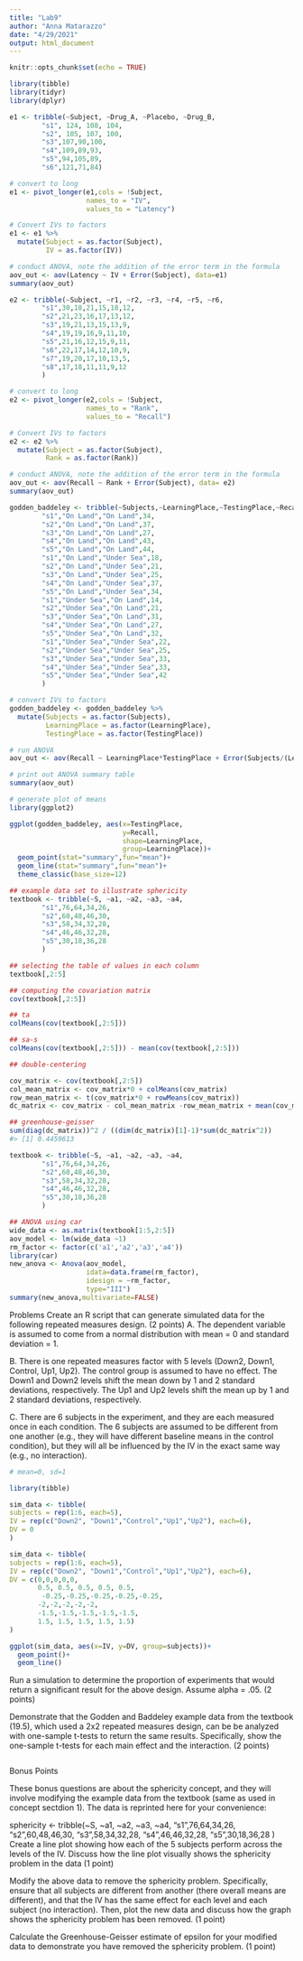 ```yaml
---
title: "Lab9"
author: "Anna Matarazzo"
date: "4/29/2021"
output: html_document
---
```


```r
knitr::opts_chunk$set(echo = TRUE)
```


```r
library(tibble)
library(tidyr)
library(dplyr)

e1 <- tribble(~Subject, ~Drug_A, ~Placebo, ~Drug_B,
        "s1", 124, 108, 104,
        "s2", 105, 107, 100,
        "s3",107,90,100,
        "s4",109,89,93,
        "s5",94,105,89,
        "s6",121,71,84)

# convert to long
e1 <- pivot_longer(e1,cols = !Subject,
                   names_to = "IV",
                   values_to = "Latency")

# Convert IVs to factors
e1 <- e1 %>%
  mutate(Subject = as.factor(Subject),
         IV = as.factor(IV))

# conduct ANOVA, note the addition of the error term in the formula
aov_out <- aov(Latency ~ IV + Error(Subject), data=e1)
summary(aov_out)

```


```r
e2 <- tribble(~Subject, ~r1, ~r2, ~r3, ~r4, ~r5, ~r6,
        "s1",30,18,21,15,18,12,
        "s2",21,23,16,17,13,12,
        "s3",19,21,13,15,13,9,
        "s4",19,19,16,9,11,10,
        "s5",21,16,12,15,9,11,
        "s6",22,17,14,12,10,9,
        "s7",19,20,17,10,13,5,
        "s8",17,18,11,11,9,12
        )

# convert to long
e2 <- pivot_longer(e2,cols = !Subject,
                   names_to = "Rank",
                   values_to = "Recall")

# Convert IVs to factors
e2 <- e2 %>%
  mutate(Subject = as.factor(Subject),
         Rank = as.factor(Rank))

# conduct ANOVA, note the addition of the error term in the formula
aov_out <- aov(Recall ~ Rank + Error(Subject), data= e2)
summary(aov_out)

```

```r
godden_baddeley <- tribble(~Subjects,~LearningPlace,~TestingPlace,~Recall,
        "s1","On Land","On Land",34,
        "s2","On Land","On Land",37,
        "s3","On Land","On Land",27,
        "s4","On Land","On Land",43,
        "s5","On Land","On Land",44,
        "s1","On Land","Under Sea",18,
        "s2","On Land","Under Sea",21,
        "s3","On Land","Under Sea",25,
        "s4","On Land","Under Sea",37,
        "s5","On Land","Under Sea",34,
        "s1","Under Sea","On Land",14,
        "s2","Under Sea","On Land",21,
        "s3","Under Sea","On Land",31,
        "s4","Under Sea","On Land",27,
        "s5","Under Sea","On Land",32,
        "s1","Under Sea","Under Sea",22,
        "s2","Under Sea","Under Sea",25,
        "s3","Under Sea","Under Sea",33,
        "s4","Under Sea","Under Sea",33,
        "s5","Under Sea","Under Sea",42
        )

# convert IVs to factors
godden_baddeley <- godden_baddeley %>%
  mutate(Subjects = as.factor(Subjects),
         LearningPlace = as.factor(LearningPlace),
         TestingPlace = as.factor(TestingPlace))

# run ANOVA
aov_out <- aov(Recall ~ LearningPlace*TestingPlace + Error(Subjects/(LearningPlace*TestingPlace)), godden_baddeley)

# print out ANOVA summary table
summary(aov_out)

# generate plot of means
library(ggplot2)

ggplot(godden_baddeley, aes(x=TestingPlace,
                            y=Recall,
                            shape=LearningPlace,
                            group=LearningPlace))+
  geom_point(stat="summary",fun="mean")+
  geom_line(stat="summary",fun="mean")+
  theme_classic(base_size=12)
```

```r
## example data set to illustrate sphericity
textbook <- tribble(~S, ~a1, ~a2, ~a3, ~a4,
        "s1",76,64,34,26,
        "s2",60,48,46,30,
        "s3",58,34,32,28,
        "s4",46,46,32,28,
        "s5",30,18,36,28
        )

## selecting the table of values in each column
textbook[,2:5]

## computing the covariation matrix
cov(textbook[,2:5])

## ta
colMeans(cov(textbook[,2:5]))

## sa-s
colMeans(cov(textbook[,2:5])) - mean(cov(textbook[,2:5]))

## double-centering

cov_matrix <- cov(textbook[,2:5])
col_mean_matrix <- cov_matrix*0 + colMeans(cov_matrix)
row_mean_matrix <- t(cov_matrix*0 + rowMeans(cov_matrix))
dc_matrix <- cov_matrix - col_mean_matrix -row_mean_matrix + mean(cov_matrix)

## greenhouse-geisser
sum(diag(dc_matrix))^2 / ((dim(dc_matrix)[1]-1)*sum(dc_matrix^2))
#> [1] 0.4459613
```

```r

textbook <- tribble(~S, ~a1, ~a2, ~a3, ~a4,
        "s1",76,64,34,26,
        "s2",60,48,46,30,
        "s3",58,34,32,28,
        "s4",46,46,32,28,
        "s5",30,18,36,28
        )

## ANOVA using car
wide_data <- as.matrix(textbook[1:5,2:5])
aov_model <- lm(wide_data ~1)
rm_factor <- factor(c('a1','a2','a3','a4'))
library(car)
new_anova <- Anova(aov_model,
                   idata=data.frame(rm_factor),
                   idesign = ~rm_factor,
                   type="III")
summary(new_anova,multivariate=FALSE)

```



Problems
Create an R script that can generate simulated data for the following repeated measures design. (2 points)
A. The dependent variable is assumed to come from a normal distribution with mean = 0 and standard deviation = 1.

B. There is one repeated measures factor with 5 levels (Down2, Down1, Control, Up1, Up2). The control group is assumed to have no effect. The Down1 and Down2 levels shift the mean down by 1 and 2 standard deviations, respectively. The Up1 and Up2 levels shift the mean up by 1 and 2 standard deviations, respectively.

C. There are 6 subjects in the experiment, and they are each measured once in each condition. The 6 subjects are assumed to be different from one another (e.g., they will have different baseline means in the control condition), but they will all be influenced by the IV in the exact same way (e.g., no interaction).


```r
# mean=0, sd=1

library(tibble)

sim_data <- tibble(
subjects = rep(1:6, each=5),
IV = rep(c("Down2", "Down1","Control","Up1","Up2"), each=6),
DV = 0
)

sim_data <- tibble(
subjects = rep(1:6, each=5),
IV = rep(c("Down2", "Down1","Control","Up1","Up2"), each=6),
DV = c(0,0,0,0,0,
       0.5, 0.5, 0.5, 0.5, 0.5,
        -0.25,-0.25,-0.25,-0.25,-0.25,
       -2,-2,-2,-2,-2,
       -1.5,-1.5,-1.5,-1.5,-1.5,
       1.5, 1.5, 1.5, 1.5, 1.5)
)

ggplot(sim_data, aes(x=IV, y=DV, group=subjects))+
  geom_point()+
  geom_line()
```
Run a simulation to determine the proportion of experiments that would return a significant result for the above design. Assume alpha = .05. (2 points)

Demonstrate that the Godden and Baddeley example data from the textbook (19.5), which used a 2x2 repeated measures design, can be be analyzed with one-sample t-tests to return the same results. Specifically, show the one-sample t-tests for each main effect and the interaction. (2 points)



```r

```
Bonus Points

These bonus questions are about the sphericity concept, and they will involve modifying the example data from the textbook (same as used in concept sectdion 1). The data is reprinted here for your convenience:

sphericity <- tribble(~S, ~a1, ~a2, ~a3, ~a4,
        "s1",76,64,34,26,
        "s2",60,48,46,30,
        "s3",58,34,32,28,
        "s4",46,46,32,28,
        "s5",30,18,36,28
        )
Create a line plot showing how each of the 5 subjects perform across the levels of the IV. Discuss how the line plot visually shows the sphericity problem in the data (1 point)

Modify the above data to remove the sphericity problem. Specifically, ensure that all subjects are different from another (there overall means are different), and that the IV has the same effect for each level and each subject (no interaction). Then, plot the new data and discuss how the graph shows the sphericity problem has been removed. (1 point)

Calculate the Greenhouse-Geisser estimate of epsilon for your modified data to demonstrate you have removed the sphericity problem. (1 point)



